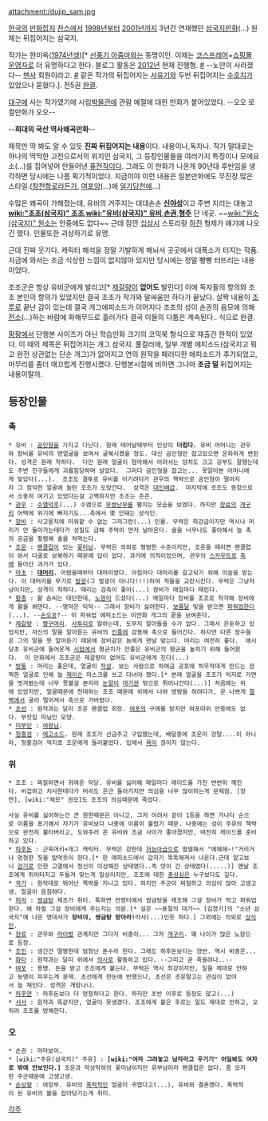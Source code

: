 attachment:/dujip_sam.jpg

[[한국]]의 [[만화잡지]] [[찬스]]에서 [[1998년]]부터 [[2001년]]까지 3년간 연재했던 [[삼국지]]만화(...) 원제는 뒤집어지는 삼국지.

작가는 한미옥([[1974년]]생)[* [[선풍기 아줌마]]와는 동명이인. 이제는 [[코스프레]]어+[[쇼핑몰]] [[운영자]]로 더 유명하다고 한다. 블로그 활동은 [[2012년]] 현재 진행형. [http://blog.naver.com/queenshop #] --노안이 사라졌다-- [[멘사]] 회원이라고. [http://www.imaeil.com/sub_news/sub_news_view.php?news_id=28955&yy=2006 #] 같은 작가의 뒤집어지는 [[서유기]]와 두번 뒤집어지는 [[수호지]]가 있었으나 묻혔다.]. 전5권 [[완결]]. 

[[대구]]에 사는 작가였기에 시립[[박물관]]에 관람 예절에 대한 만화가 붙어있었다. --오오 로컬만화가 오오--

--'''희대의 국산 역사왜곡만화'''--

제목만 딱 봐도 알 수 있듯 '''진짜 뒤집어지는 내용'''이다. 내용이나,독자나. 작가 말대로는 하나의 딱딱한 고전으로서의 위치인 삼국지, 그 등장인물들을 여러가지 특징이나 모에요소(...)를 집어넣어 만들어낸 [[퓨전]]작이다. 그래도 이 만화가 나온게 90년대 후반임을 생각하면 당시에는 나름 획기적이었다. 지금이야 이런 내용은 일본만화에도 무진장 많은 스타일.([[창천항로]]라든가, [[여포양]](...)에 [[일기당천]]에...) 

수많은 왜곡이 가해졌는데, 유비의 거주지는 대대손손 '''[[신야]]성'''이고 주변 지리는 대놓고 '''[[wiki:"조조(삼국지)" 조조]]''','''[[wiki:"유비(삼국지)" 유비]]''','''[[손권]]''','''[[형주]]''' 단 네곳. ~~[[wiki:"원소(삼국지)" 원소]]는 안중에도 없다~~ 근데 잠깐 [[십상시]] 스토리랑 [[하진]] 형제가 얘기에 나오긴 했다. 인물또한 괴상하기로 유명.

근데 진짜 웃기다. 캐릭터 해석을 정말 기발하게 해놔서 곳곳에서 대폭소가 터지는 작품. 지금에 와서는 조금 식상한 느낌이 없지않아 있지만 당시에는 정말 빵빵 터뜨리는 내용이었다. 

조조군은 항상 유비군에게 발리고[* [[제갈량]]이 '''없어도''' 발린다] 이에 독자들의 항의와 조조 본인의 항의가 있었지만 결국 조조가 작가와 말싸움만 하다가 끝났다. 살짝 내용이 [[조루]]로 끝난 감이 있는데 결국 개그에피소드가 이어지다 조조의 성이 손권의 음모에 의해 [[전소]](...)하는 바람에 화해무드로 흘러가다 결국 이들의 다툼은 계속된다.. 식으로 완결.

[[팡팡]]에서 단행본 사이즈가 아닌 학습만화 크기의 코믹북 형식으로 재출간 한적이 있었다. 이 때의 제목은 뒤집어지는 개그 삼국지. 풀컬러에, 일부 개별 에피소드(삼국지고 뭐고 완전 상관없는 단순 개그)가 없어지고 연의 원작을 패러디한 에피소드가 추가되었고, 마무리를 좀더 매끄럽게 진행시켰다. 단행본시절에 비하면 그나마 '''조금 덜''' 뒤집어지는 내용이랄까. 

== 등장인물 ==
=== 촉 ===
 * 유비 : [[곰인형]]을 가지고 다닌다. 원래 태어날때부터 인상이 '''더럽다.''' 유비 어머니는 관우와 장비를 유비의 맨얼굴을 보여서 굴복시켰을 정도. 대신 곰인형만 잡고있으면 온화하게 변한다. 성격은 원래 착하다.  다만 원래 얼굴이 험악해서 어려서는 덩치도 크고 공부도 잘했는데도 주변 친구들에게 괴롭힘당하며 살았다.  그러다 곰인형을 잡고는... 못알아본 어머니에게 맞았다(...).  조조도 결투로 유비를 이기려다가 관우의 책략으로 곰인형이 떨어지자 그 험악한 얼굴에 놀란 조조가 도망간다.  성격은 [[대인배]]급.  마지막에 조조도 동창으로서 소중히 여기고 있었다는걸 고백하지만 조조는 츤츤.
 * [[관우]] : [[수염]][[덕후]](...) 수염으로 [[무쌍난무]]를 펼치는 모습을 보였다. 하지만 [[장료]]의 [[개구리]] 어택에 위기에 빠지기도...촉에서 몇 안돼는 상식인.
 * [[장비]] : 사고뭉치에 미워할 수 없는 그저그런(...) 인물. 무력은 최강급이지만 역시나 머리가 안 돌아가는데다가 성질도 급해 주먹이 먼저 날아온다. 술을 너무나도 좋아해서 늘 촉의 공금을 횡령해 술을 쳐먹는다.
 * [[조운]] : [[팬클럽]]이 있는 [[꽃미남]]. 무력은 의외로 평범한 수준이지만, 조운을 때리면 팬클럽이 와서 다굴로 보복하기 때문에 답이 없다. 과거에 의적이었으며, 관우의 [[스카우트]]로 [[촉]]에 들어간 과거가 있다.
 * [[마초]] : '''[[대머리]].''' 어렸을때부터 대머리였다. 아침마다 대머리를 갈고닦기 위해 이슬을 받는다. 이 대머리를 무기로 [[발광]](그 발광이 아니다!!!)하여 적들을 교란시킨다. 무력은 그냥저냥이지만, 성격이 착하다. 때리는 감촉이 좋아(...) 장비가 매일마다 때린다. 
 * [[황충]] : 활 솜씨는 대단한데, [[노망]]이 드셨다(...) 매일마다 장비를 조조로 착각해 장비에게 활을 쏴댄다. --맹덕은 익덕-- 그래서 장비가 싫어한다. [[보름달]] 빛을 받으면 [[파워업]]한다(...). --[[손오공]]?-- 이 파워업 에피소드는 이만화 개그의 끝을 보여준다.
 * [[제갈량]] : [[짱구]]머리. [[사투리]]로 말하는데, 도무지 알아들을 수가 없다. 그래서 은둔하고 있었지만, 자신의 말을 알아듣는 유비의 [[인품]]에 감동해 촉으로 들어간다. 하지만 다른 장수들은 그의 말을 못 알아듣기 때문에 장비같은 놈에게 맨날 맞는다. 머리는 여전히 좋다.  애시당초 유비군에 들어온게 [[시험]]에서 평균치가 안좋은 유비군의 평균을 높히기 위해 들어왔다.  이 만화에서 조조군은 제갈량이 없어도 유비군에게 진다(...)
 * [[방통]] : 머리는 좋은데, 얼굴이 [[작살]]. 보는 사람으로 하여금 공포에 허우적대게 만드는 끔찍한 얼굴로 인해 늘 [[제이슨]] 마스크를 쓰고 다녀야 했다.[* 본래 얼굴을 조조가 억지로 가면을 벗겨봤는데 너무 못볼걸 본지라 [[눈알]]이 [[대기권]] 밖으로 튀어나간다(...)] 처음에는 위에 있었지만, 얼굴때문에 천대하는 조조 때문에 위에서 나와 방랑을 하려다가, 운 나쁘게 [[절벽]]에서 굴러 떨어져서 촉으로 가버렸다.
 * [[초선]] : 원작과는 달리 조운 팬클럽 회장. [[여포]]의 구애를 받지만 여포따위 안중에도 없다. 부잣집 따님인 모양.
 * [[미부인]] : [[여왕님]].
 * [[청홍검]] : [[에고소드]]. 원래 조조가 선금주고 구입했는데, 배달중에 조운이 강탈....이 아니라, 청홍검이 억지로 조운에게 들러붙었다. 입에서 [[욕]]이 끊이지 않는다.

=== 위 ===
 * 조조 : 찌질하면서 귀여운 악당. 유비를 싫어해 매일마다 레이드를 가진 번번히 깨진다. 비겁하고 치사한데다가 머리도 은근 돌아가지만 의심을 너무 많이하는게 문제점. [장연], [wiki:"채모" 권모]도 조조의 의심때문에 죽었다.

 사실 유비를 싫어하는건 큰 원한때문은 아니고, 그저 어려서 같이 1등을 하면 가나다 순으로 이름을 표기해서 자기가 유비보다 나중에 이름이 불렸기 때문. 나중에는 성이 주유의 책략으로 완전히 불타버리고, 도와주러 온 유비와 조금 사이가 좋아졌지만, 여전히 레이드를 준비하고 있다. 
 * [[하후돈]] : 근육머리+개그 캐릭터. 무력은 강한데 [[저능아]]급으로 띨띨해서 "에헤헤~!"거리거나 멍청한 짓을 밥먹듯이 한다.[* 한 애피소드에서 갑자기 똑똑해져서 나온다.근데 알고보니 [[감기]]로 인한 고열에서 정신이 이상해진 상태였다..즉 맛이 간 상태였다(.....)] 맨날 조조에게 쥐어터지고 두들겨 맞는게 일상이지만, 조조에 대한 [[충성]]심은 누구보다도 깊다.
 * [[곽가]] : 원작대로 뛰어난 책략을 지니고 있다. 하지만 주군이 찌질하고 의심이 많아 고생고생. 얼굴이 음침하다.
 * [[허저]] : [[쌍금탕]] 제조가 취미. 툭하면 전쟁터에서 쌍금탕을 제조해 그걸 장비가 먹고 파워업한다. 왜 하필 그걸 장비에게 주는지는 의문.[* 실은 ~~표절의 대가~~ [김청기]의 "소년 삼국지"에 나온 명대사가 '''장비야, 쌍금탕 받아라!'''라서(...)인듯 하다.] 그외에는 의외로 [[상식인]].
 * [[장료]] : 관우와 [[라이벌]] 관계지만 그다지 비중이... 그저 [[개구리]]. 꽤 나이가 많은 노장으로 등장.
 * [[조인]] : 생긴건 멀쩡한데 엄청난 푼수라 한다. 그래도 하후돈보다는 양반. 역시 비중은...
 * [[화타]] : 원작과는 달리 위에서 [[의사]]로 활동하고 있다. --그리고 곧 죽을려나..--
 * [[여포]] : 용병. 돈을 받고 조조에게 붙는다. 무력은 역시 최강이지만, 일을 제대로 안하고 농땡이 피우는게 문제. 초선에게 한눈에 반했으나, 초선은 조운말고는 관심이 없어서 늘 채인다. 성격은 개망나니.
 * [[하후연]] : 하후돈보다 더 멍청하다고 한다. 하지만 초반 이후로 등장도 않고(...) 
 * [[서서]] : 원작과 똑같지만, 얼굴이 못생겼다. 조조에게 붙은 후로는 일도 제대로 안하고, 오히려 조조를 방해한다.

=== 오 ===
 * 손권 : 마마보이. 
 * [wiki:"주유(삼국지)" 주유] : '''[wiki:"여자 그려놓고 남자라고 우기기" 어딜봐도 여자로 밖에 안보인다.]''' 조운과 막상막하의 꽃미남이지만 유부남이라 팬클럽은 없다. 좀 모자란 주군때문에 고생고생.
 * [[손상향]] : 여장부. 유비의 [[폭력적]]인 얼굴이 귀엽다고(...), 유비와 결혼했다. 폭력적이 된 유비의 볼을 잡아당기는게 취미.

[[각주]]
